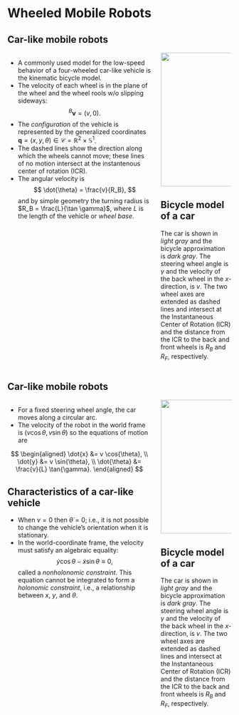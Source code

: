 # Wheeled Mobile Robots

## Car-like mobile robots {.smaller}

:::: {.columns}

::: {.column width="67%"}
* A commonly used model for the low-speed behavior of a four-wheeled car-like 
vehicle is the kinematic bicycle model.
* The velocity of each wheel is in the plane of the wheel and the wheel rools
w/o slipping sideways: $$ {^B}\bm{v} = (v, 0). $$
* The _configuration_ of the vehicle is represented by the generalized
coordinates $\bm{q} = (x, y, \theta) \in \mathcal{C} = \mathbb{R}^2 \times
\mathbb{S}^1$.
* The dashed lines show the direction along which the wheels cannot move; these
lines of no motion intersect at the instantenous center of rotation (ICR).
* The angular velocity is $$ \dot{\theta} = \frac{v}{R_B}, $$ and by simple
geometry the turning radius is $R_B = \frac{L}{\tan \gamma}$, where $L$ is the
length of the vehicle or _wheel base_.
:::

::: {.column width="33%"}
<center>
<img src="contents/assets/fig4_1.svg" width=400 height=300/>
</center>

::: {.callout-tip icon="false"}
## Bicycle model of a car
The car is shown in _light gray_ and the bicycle approximation is _dark gray_.
The steering wheel angle is $\gamma$ and the velocity of the back 
wheel in the $x$-direction, is $v$. The two wheel axes are extended as dashed 
lines and intersect at the Instantaneous Center of Rotation (ICR) and the
distance from the ICR to the back and front wheels is $R_B$ and $R_F$,
respectively.
:::

:::


::::


## Car-like mobile robots {.smaller}

:::: {.columns}

::: {.column width="67%"}
* For a fixed steering wheel angle, the car moves along a circular arc.
* The velocity of the robot in the world frame is $(v \cos{\theta}, v
\sin{\theta})$ so the equations of motion are

$$
\begin{aligned}
\dot{x} &= v \cos{\theta}, \\
\dot{y} &= v \sin{\theta}, \\
\dot{\theta} &= \frac{v}{L} \tan{\gamma}.
\end{aligned}
$$

::: {.callout-note icon="false"}
## Characteristics of a car-like vehicle
* When $v=0$ then $\dot{\theta} = 0$; i.e., it is not possible to change the
vehicle's orientation when it is stationary.
* In the world-coordinate frame, the velocity must satisfy an algebraic
equality: $$ \dot{y}\cos{\theta} - \dot{x}\sin{\theta} \equiv 0, $$
called a _nonholonomic constraint_. This equation cannot be integrated to form a
_holonomic constraint_, i.e., a relationship between $x$, $y$, and $\theta$.
:::

:::

::: {.column width="33%"}
<center>
<img src="contents/assets/fig4_1.svg" width=400 height=300/>
</center>

::: {.callout-tip icon="false"}
## Bicycle model of a car
The car is shown in _light gray_ and the bicycle approximation is _dark gray_.
The steering wheel angle is $\gamma$ and the velocity of the back 
wheel in the $x$-direction, is $v$. The two wheel axes are extended as dashed 
lines and intersect at the Instantaneous Center of Rotation (ICR) and the
distance from the ICR to the back and front wheels is $R_B$ and $R_F$,
respectively.
:::

:::


::::

